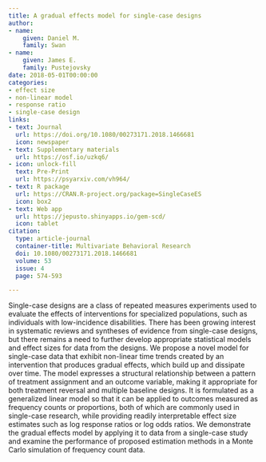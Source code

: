 ```yaml
---
title: A gradual effects model for single-case designs
author:
- name:
    given: Daniel M.
    family: Swan
- name:
    given: James E.
    family: Pustejovsky
date: 2018-05-01T00:00:00
categories:
- effect size
- non-linear model
- response ratio
- single-case design
links:
- text: Journal
  url: https://doi.org/10.1080/00273171.2018.1466681
  icon: newspaper
- text: Supplementary materials
  url: https://osf.io/uzkq6/
- icon: unlock-fill
  text: Pre-Print
  url: https://psyarxiv.com/vh964/
- text: R package
  url: https://CRAN.R-project.org/package=SingleCaseES
  icon: box2
- text: Web app
  url: https://jepusto.shinyapps.io/gem-scd/
  icon: tablet
citation:
  type: article-journal
  container-title: Multivariate Behavioral Research
  doi: 10.1080/00273171.2018.1466681
  volume: 53
  issue: 4
  page: 574-593

---
```


Single-case designs are a class of repeated measures experiments used to evaluate the effects of interventions for specialized populations, such as individuals with low-incidence disabilities. There has been growing interest in systematic reviews and syntheses of evidence from single-case designs, but there remains a need to further develop appropriate statistical models and effect sizes for data from the designs. We propose a novel model for single-case data that exhibit non-linear time trends created by an intervention that produces gradual effects, which build up and dissipate over time. The model expresses a structural relationship between a pattern of treatment assignment and an outcome variable, making it appropriate for both treatment reversal and multiple baseline designs. It is formulated as a generalized linear model so that it can be applied to outcomes measured as frequency counts or proportions, both of which are commonly used in single-case research, while providing readily interpretable effect size estimates such as log response ratios or log odds ratios. We demonstrate the gradual effects model by applying it to data from a single-case study and examine the performance of proposed estimation methods in a Monte Carlo simulation of frequency count data.

